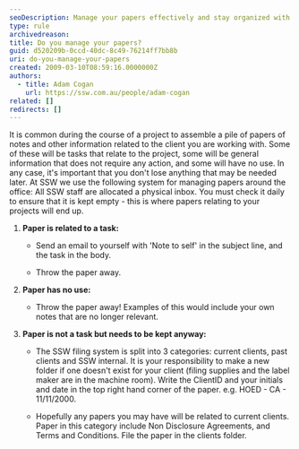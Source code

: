 ```yaml
---
seoDescription: Manage your papers effectively and stay organized with SSW's simple yet efficient system, where you'll categorize and file documents by client type.
type: rule
archivedreason:
title: Do you manage your papers?
guid: d520209b-0ccd-40dc-8c49-76214ff7bb8b
uri: do-you-manage-your-papers
created: 2009-03-10T08:59:16.0000000Z
authors:
  - title: Adam Cogan
    url: https://ssw.com.au/people/adam-cogan
related: []
redirects: []
---
```


It is common during the course of a project to assemble a pile of papers of notes and other information related to the client you are working with. Some of these will be tasks that relate to the project, some will be general information that does not require any action, and some will have no use. In any case, it's important that you don't lose anything that may be needed later.
At SSW we use the following system for managing papers around the office:
All SSW staff are allocated a physical inbox. You must check it daily to ensure that it is kept empty - this is where papers relating to your projects will end up.

1. **Paper is related to a task:**

   - Send an email to yourself with 'Note to self' in the subject line, and the task in the body.

   - Throw the paper away.

2. **Paper has no use:**
   - Throw the paper away! Examples of this would include your own notes that are no longer relevant.
3. **Paper is not a task but needs to be kept anyway:**

   - The SSW filing system is split into 3 categories: current clients, past clients and SSW internal. It is your responsibility to make a new folder if one doesn't exist for your client (filing supplies and the label maker are in the machine room). Write the ClientID and your initials and date in the top right hand corner of the paper. e.g. HOED - CA - 11/11/2000.

   - Hopefully any papers you may have will be related to current clients. Paper in this category include Non Disclosure Agreements, and Terms and Conditions. File the paper in the clients folder.